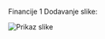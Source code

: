 

Financije 1
Dodavanje slike:

<Image
  src="/images/money.jpeg"
  alt="Prikaz slike"
  width={800}
  height={450}
  className="rounded-lg"
/>
